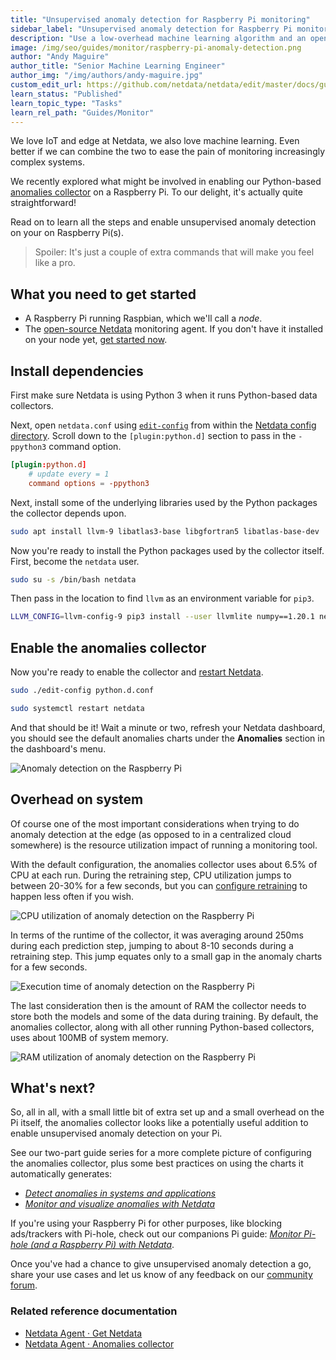 ```yaml
---
title: "Unsupervised anomaly detection for Raspberry Pi monitoring"
sidebar_label: "Unsupervised anomaly detection for Raspberry Pi monitoring"
description: "Use a low-overhead machine learning algorithm and an open-source monitoring tool to detect anomalous metrics on a Raspberry Pi."
image: /img/seo/guides/monitor/raspberry-pi-anomaly-detection.png
author: "Andy Maguire"
author_title: "Senior Machine Learning Engineer"
author_img: "/img/authors/andy-maguire.jpg"
custom_edit_url: https://github.com/netdata/netdata/edit/master/docs/guides/monitor/raspberry-pi-anomaly-detection.md
learn_status: "Published"
learn_topic_type: "Tasks"
learn_rel_path: "Guides/Monitor"
---
```


We love IoT and edge at Netdata, we also love machine learning. Even better if we can combine the two to ease the pain
of monitoring increasingly complex systems.

We recently explored what might be involved in enabling our Python-based [anomalies
collector](https://github.com/netdata/netdata/blob/master/collectors/python.d.plugin/anomalies/README.md) on a Raspberry Pi. To our delight, it's actually quite
straightforward! 

Read on to learn all the steps and enable unsupervised anomaly detection on your on Raspberry Pi(s).

> Spoiler: It's just a couple of extra commands that will make you feel like a pro.

## What you need to get started

- A Raspberry Pi running Raspbian, which we'll call a _node_.
- The [open-source Netdata](https://github.com/netdata/netdata) monitoring agent. If you don't have it installed on your
  node yet, [get started now](https://github.com/netdata/netdata/blob/master/docs/get-started.mdx).

## Install dependencies

First make sure Netdata is using Python 3 when it runs Python-based data collectors. 

Next, open `netdata.conf` using [`edit-config`](/docs/nightly/concepts/configure-the-netdata-agent#use-edit-config-to-edit-configuration-files)
from within the [Netdata config directory](/docs/nightly/concepts/configure-the-netdata-agent#the-netdata-config-directory). Scroll down to the
`[plugin:python.d]` section to pass in the `-ppython3` command option. 

```conf
[plugin:python.d]
    # update every = 1
    command options = -ppython3
```

Next, install some of the underlying libraries used by the Python packages the collector depends upon.

```bash
sudo apt install llvm-9 libatlas3-base libgfortran5 libatlas-base-dev
```

Now you're ready to install the Python packages used by the collector itself. First, become the `netdata` user.

```bash
sudo su -s /bin/bash netdata
```

Then pass in the location to find `llvm` as an environment variable for `pip3`.

```bash
LLVM_CONFIG=llvm-config-9 pip3 install --user llvmlite numpy==1.20.1 netdata-pandas==0.0.38 numba==0.50.1 scikit-learn==0.23.2 pyod==0.8.3
```

## Enable the anomalies collector

Now you're ready to enable the collector and [restart Netdata](/docs/nightly/operations/start-stop-or-restart-the-netdata-agent).

```bash
sudo ./edit-config python.d.conf

sudo systemctl restart netdata
```

And that should be it! Wait a minute or two, refresh your Netdata dashboard, you should see the default anomalies
charts under the **Anomalies** section in the dashboard's menu.

![Anomaly detection on the Raspberry
Pi](https://user-images.githubusercontent.com/1153921/110149717-9d749c00-7d9b-11eb-853c-e041a36f0a41.png)

## Overhead on system

Of course one of the most important considerations when trying to do anomaly detection at the edge (as opposed to in a
centralized cloud somewhere) is the resource utilization impact of running a monitoring tool.

With the default configuration, the anomalies collector uses about 6.5% of CPU at each run. During the retraining step,
CPU utilization jumps to between 20-30% for a few seconds, but you can [configure
retraining](https://github.com/netdata/netdata/blob/master/collectors/python.d.plugin/anomalies/README.md#configuration) to happen less often if you wish.

![CPU utilization of anomaly detection on the Raspberry
Pi](https://user-images.githubusercontent.com/1153921/110149718-9d749c00-7d9b-11eb-9af8-46e2032cd1d0.png)

In terms of the runtime of the collector, it was averaging around 250ms during each prediction step, jumping to about
8-10 seconds during a retraining step. This jump equates only to a small gap in the anomaly charts for a few seconds.

![Execution time of anomaly detection on the Raspberry
Pi](https://user-images.githubusercontent.com/1153921/110149715-9cdc0580-7d9b-11eb-826d-faf6f620621a.png)

The last consideration then is the amount of RAM the collector needs to store both the models and some of the data
during training. By default, the anomalies collector, along with all other running Python-based collectors, uses about
100MB of system memory.

![RAM utilization of anomaly detection on the Raspberry
Pi](https://user-images.githubusercontent.com/1153921/110149720-9e0d3280-7d9b-11eb-883d-b1d4d9b9b5e1.png)

## What's next?

So, all in all, with a small little bit of extra set up and a small overhead on the Pi itself, the anomalies collector
looks like a potentially useful addition to enable unsupervised anomaly detection on your Pi.

See our two-part guide series for a more complete picture of configuring the anomalies collector, plus some best
practices on using the charts it automatically generates:

- [_Detect anomalies in systems and applications_](/docs/nightly/guides/monitor/detect-anomalies-in-systems-and-applications)
- [_Monitor and visualize anomalies with Netdata_](/docs/nightly/guides/monitor/monitor-and-visualize-anomalies-with-netdata-part-2)

If you're using your Raspberry Pi for other purposes, like blocking ads/trackers with Pi-hole, check out our companions
Pi guide: [_Monitor Pi-hole (and a Raspberry Pi) with Netdata_](/docs/nightly/guides/monitor/monitor-pi-hole-and-a-raspberry-pi-with-netdata).

Once you've had a chance to give unsupervised anomaly detection a go, share your use cases and let us know of any
feedback on our [community forum](https://community.netdata.cloud/t/anomalies-collector-feedback-megathread/767).  

### Related reference documentation

- [Netdata Agent · Get Netdata](https://github.com/netdata/netdata/blob/master/docs/get-started.mdx)
- [Netdata Agent · Anomalies collector](https://github.com/netdata/netdata/blob/master/collectors/python.d.plugin/anomalies/README.md)


